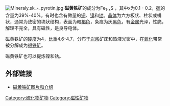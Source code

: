 [[File:Mineraly.sk_-_pyrotin.jpg|right]]
'''磁黄铁矿'''的成分为Fe<sub>1-x</sub>S ，其中x为0.1 - 0.2，[[硫|硫]]的含量为39%-40%，有时也含有微量的[[铜|铜]]、[[镍|镍]]和[[钴|钴]]。[[晶体|晶体]]为六方板状、柱状或桶状，通常为致密的块状结构，表面为暗[[褐色|褐色]]，条痕为灰[[黑色|黑色]]，有[[金属|金属]]光泽，性脆，解理不完全，具有磁性，是良导电体。

磁黄铁矿的[[硬度|硬度]]为4，[[比重|比重]]4.6-4.7，分布于[[岩浆|岩浆]]矿床和热液光窗中，在[[氧化|氧化]]带常被分解成为[[褐铁矿|褐铁矿]]。

磁黄铁矿也可以提炼镍和钴。

== 外部链接 ==
*[http://mm.uua.cn/mineral/show-58-1.html 磁黄铁矿图片和介绍]{{dead link|date=2018年4月 |bot=InternetArchiveBot |fix-attempted=yes }}
{{commonscat|Pyrrhotite}}
[[Category:硫化物矿物|Category:硫化物矿物]]
[[Category:磁性矿物|Category:磁性矿物]]